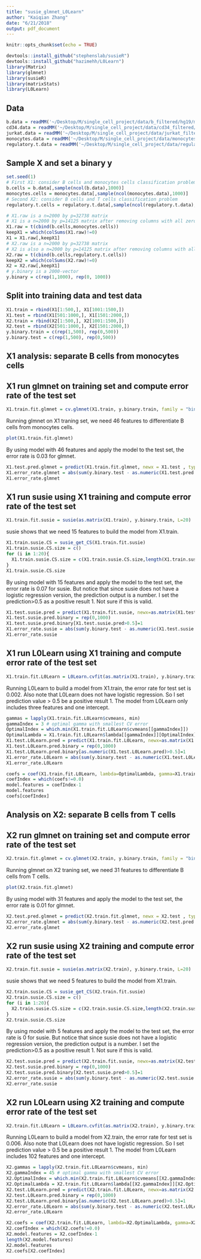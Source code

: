 ```yaml
---
title: "susie_glmnet_L0Learn"
author: "Kaiqian Zhang"
date: "6/21/2018"
output: pdf_document
---
```


```r
knitr::opts_chunk$set(echo = TRUE)
```

```r
devtools::install_github("stephenslab/susieR")
devtools::install_github("hazimehh/L0Learn")
library(Matrix)
library(glmnet)
library(susieR)
library(matrixStats)
library(L0Learn)
```

## Data
```r
b.data = readMM('~/Desktop/M/single_cell_project/data/b_filtered/hg19/matrix.mtx')
cd34.data = readMM('~/Desktop/M/single_cell_project/data/cd34_filtered/hg19/matrix.mtx')
jurkat.data = readMM('~/Desktop/M/single_cell_project/data/jurkat_filtered/hg19/matrix.mtx')
monocytes.data = readMM('~/Desktop/M/single_cell_project/data/monocytes_filtered/hg19/matrix.mtx')
regulatory.t.data = readMM('~/Desktop/M/single_cell_project/data/regulatory_t_filtered/hg19/matrix.mtx')
```

## Sample X and set a binary y
```r
set.seed(1)
# First X1: consider B cells and monocytes cells classification problem
b.cells = b.data[,sample(ncol(b.data),1000)]
monocytes.cells = monocytes.data[,sample(ncol(monocytes.data),1000)]
# Second X2: consider B cells and T cells classification problem
regulatory.t.cells = regulatory.t.data[,sample(ncol(regulatory.t.data),1000)]

# X1.raw is a n=2000 by p=32738 matrix
# X1 is a n=2000 by p=14125 matrix after removing columns with all zeros
X1.raw = t(cbind(b.cells,monocytes.cells))
keepX1 = which(colSums(X1.raw)!=0)
X1 = X1.raw[,keepX1]
# X2.raw is a n=2000 by p=32738 matrix
# X2 is also a n=2000 by p=14125 matrix after removing columns with all zeros
X2.raw = t(cbind(b.cells,regulatory.t.cells))
keepX2 = which(colSums(X2.raw)!=0)
X2 = X2.raw[,keepX1]
# y.binary is a 2000-vector
y.binary = c(rep(1,1000), rep(0, 1000))
```

## Split into training data and test data 
```r
X1.train = rbind(X1[1:500,], X1[1001:1500,])
X1.test = rbind(X1[501:1000,], X1[1501:2000,])
X2.train = rbind(X2[1:500,], X2[1001:1500,])
X2.test = rbind(X2[501:1000,], X2[1501:2000,])
y.binary.train = c(rep(1,500), rep(0,500))
y.binary.test = c(rep(1,500), rep(0,500))
```

## X1 analysis: separate B cells from monocytes cells
## X1 run glmnet on training set and compute error rate of the test set
```r
X1.train.fit.glmnet = cv.glmnet(X1.train, y.binary.train, family = "binomial")
```

Running glmnet on X1 traning set, we need 46 features to differentiate B cells from monocytes cells.  
```r
plot(X1.train.fit.glmnet)
```

By using model with 46 features and apply the model to the test set, the error rate is 0.03 for glmnet. 
```r
X1.test.pred.glmnet = predict(X1.train.fit.glmnet, newx = X1.test , type = "class", s = "lambda.min")
X1.error_rate.glmnet = abs(sum(y.binary.test - as.numeric(X1.test.pred.glmnet)))/1000
X1.error_rate.glmnet
```

## X1 run susie using X1 training and compute error rate of the test set
```r
X1.train.fit.susie = susie(as.matrix(X1.train), y.binary.train, L=20)
```

susie shows that we need 15 features to build the model from X1.train. 
```r
X1.train.susie.CS = susie_get_CS(X1.train.fit.susie)
X1.train.susie.CS.size = c()
for (i in 1:20){
  X1.train.susie.CS.size = c(X1.train.susie.CS.size,length(X1.train.susie.CS[[1]][[i]]))
}
X1.train.susie.CS.size
```

By using model with 15 features and apply the model to the test set, the error rate is 0.07 for susie. But notice that since susie does not have a logistic regression version, the prediction output is a number. I set the prediction>0.5 as a positive result 1. Not sure if this is valid.  
```r
X1.test.susie.pred = predict(X1.train.fit.susie, newx=as.matrix(X1.test))
X1.test.susie.pred.binary = rep(0,1000)
X1.test.susie.pred.binary[X1.test.susie.pred>0.5]=1
X1.error_rate.susie = abs(sum(y.binary.test - as.numeric(X1.test.susie.pred.binary)))/1000
X1.error_rate.susie
```

## X1 run L0Learn using X1 training and compute error rate of the test set
```r
X1.train.fit.L0Learn = L0Learn.cvfit(as.matrix(X1.train), y.binary.train)
```

Running L0Learn to build a model from X1.train, the error rate for test set is 0.002. Also note that L0Learn does not have logistic regression. So I set prediction value > 0.5 be a positive result 1. The model from L0Learn only includes three features and one intercept.

```r
gammas = lapply(X1.train.fit.L0Learn$cvmeans, min)
gammaIndex = 3 # optimal gamma with smallest CV error 
OptimalIndex = which.min(X1.train.fit.L0Learn$cvmeans[[gammaIndex]])
OptimalLambda = X1.train.fit.L0Learn$lambda[[gammaIndex]][OptimalIndex] # get optimal lambda (follow L0Learn example here: https://github.com/hazimehh/L0Learn/wiki/Usage)
X1.test.L0Learn.pred = predict(X1.train.fit.L0Learn, newx=as.matrix(X1.test), lambda = OptimalLambda)
X1.test.L0Learn.pred.binary = rep(0,1000)
X1.test.L0Learn.pred.binary[as.numeric(X1.test.L0Learn.pred)>0.5]=1
X1.error_rate.L0Learn = abs(sum(y.binary.test - as.numeric(X1.test.L0Learn.pred.binary)))/1000
X1.error_rate.L0Learn
```

```r
coefs = coef(X1.train.fit.L0Learn, lambda=OptimalLambda, gamma=X1.train.fit.L0Learn$gamma[3])
coefIndex = which(coefs!=0.0)
model.features = coefIndex-1
model.features
coefs[coefIndex]
```

## Analysis on X2: separate B cells from T cells
## X2 run glmnet on training set and compute error rate of the test set
```r
X2.train.fit.glmnet = cv.glmnet(X2.train, y.binary.train, family = "binomial")
```

Running glmnet on X2 traning set, we need 31 features to differentiate B cells from T cells.  
```r
plot(X2.train.fit.glmnet)
```

By using model with 31 features and apply the model to the test set, the error rate is 0.01 for glmnet. 
```r
X2.test.pred.glmnet = predict(X2.train.fit.glmnet, newx = X2.test , type = "class", s = "lambda.min")
X2.error_rate.glmnet = abs(sum(y.binary.test - as.numeric(X2.test.pred.glmnet)))/1000
X2.error_rate.glmnet
```

## X2 run susie using X2 training and compute error rate of the test set
```r
X2.train.fit.susie = susie(as.matrix(X2.train), y.binary.train, L=20)
```

susie shows that we need 5 features to build the model from X1.train. 
```r
X2.train.susie.CS = susie_get_CS(X2.train.fit.susie)
X2.train.susie.CS.size = c()
for (i in 1:20){
  X2.train.susie.CS.size = c(X2.train.susie.CS.size,length(X2.train.susie.CS[[1]][[i]]))
}
X2.train.susie.CS.size
```

By using model with 5 features and apply the model to the test set, the error rate is 0 for susie. But notice that since susie does not have a logistic regression version, the prediction output is a number. I set the prediction>0.5 as a positive result 1. Not sure if this is valid.  
```r
X2.test.susie.pred = predict(X2.train.fit.susie, newx=as.matrix(X2.test))
X2.test.susie.pred.binary = rep(0,1000)
X2.test.susie.pred.binary[X2.test.susie.pred>0.5]=1
X2.error_rate.susie = abs(sum(y.binary.test - as.numeric(X2.test.susie.pred.binary)))/1000
X2.error_rate.susie
```

## X2 run L0Learn using X2 training and compute error rate of the test set
```r
X2.train.fit.L0Learn = L0Learn.cvfit(as.matrix(X2.train), y.binary.train)
```

Running L0Learn to build a model from X2.train, the error rate for test set is 0.006. Also note that L0Learn does not have logistic regression. So I set prediction value > 0.5 be a positive result 1. The model from L0Learn includes 102 features and one intercept.

```r
X2.gammas = lapply(X2.train.fit.L0Learn$cvmeans, min)
X2.gammaIndex = 45 # optimal gamma with smallest CV error 
X2.OptimalIndex = which.min(X2.train.fit.L0Learn$cvmeans[[X2.gammaIndex]])
X2.OptimalLambda = X2.train.fit.L0Learn$lambda[[X2.gammaIndex]][X2.OptimalIndex] # get optimal lambda (follow L0Learn example here: https://github.com/hazimehh/L0Learn/wiki/Usage)
X2.test.L0Learn.pred = predict(X2.train.fit.L0Learn, newx=as.matrix(X2.test), lambda = X2.OptimalLambda)
X2.test.L0Learn.pred.binary = rep(0,1000)
X2.test.L0Learn.pred.binary[as.numeric(X2.test.L0Learn.pred)>0.5]=1
X2.error_rate.L0Learn = abs(sum(y.binary.test - as.numeric(X2.test.L0Learn.pred.binary)))/1000
X2.error_rate.L0Learn
```

```r
X2.coefs = coef(X2.train.fit.L0Learn, lambda=X2.OptimalLambda, gamma=X2.train.fit.L0Learn$gamma[45])
X2.coefIndex = which(X2.coefs!=0.0)
X2.model.features = X2.coefIndex-1
length(X2.model.features)
X2.model.features
X2.coefs[X2.coefIndex]
```



